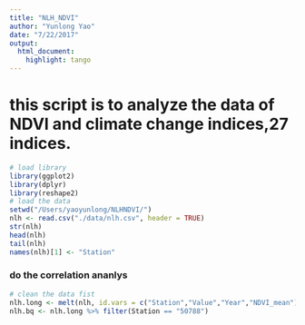 ```yaml
---
title: "NLH_NDVI"
author: "Yunlong Yao"
date: "7/22/2017"
output: 
  html_document: 
    highlight: tango
---
```

# this script is to analyze the data of NDVI and climate change indices,27 indices.

```r
# load library
library(ggplot2)
library(dplyr)
library(reshape2)
# load the data
setwd("/Users/yaoyunlong/NLHNDVI/")
nlh <- read.csv("./data/nlh.csv", header = TRUE)
str(nlh)
head(nlh)
tail(nlh)
names(nlh)[1] <- "Station"

```

### do the correlation ananlys

```r
# clean the data fist
nlh.long <- melt(nlh, id.vars = c("Station","Value","Year","NDVI_mean"))
nlh.bq <- nlh.long %>% filter(Station == "50788")

```



